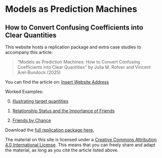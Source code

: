 # Models as Prediction Machines

## How to Convert Confusing Coefficients into Clear Quantities

This website hosts a replication package and extra case studies to accompany this article:

> "Models as Prediction Machines: How to Convert Confusing Coefficients into Clear Quantities" by Julia M. Rohrer and Vincent Arel-Bundock (2025)

You can find the article on: [Insert Website Address](https://perdu.com)

Worked Examples:

0. [Illustrating target quantities](examples/soep.html)

1. [Relationship Status and the Importance of Friends](examples/relationship.html)

2. [Friends by Chance](examples/deskmates.html)


Download the [full replication package here.](assets/models_as_prediction_machines.zip)

The material on this site is licensed under a [Creative Commons Attribution 4.0 International License](https://creativecommons.org/licenses/by/4.0/). This means that you can freely share and adapt the material, as long as you cite the article listed above.
